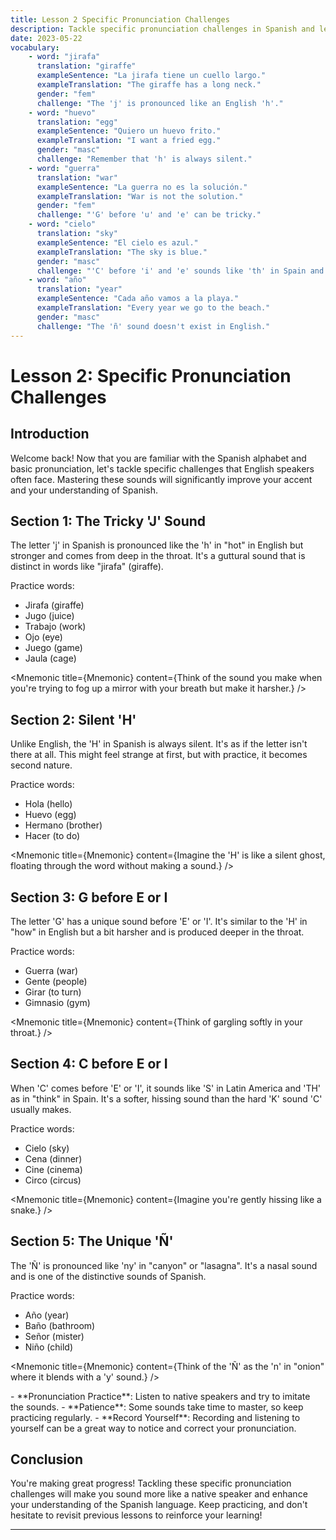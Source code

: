 ```yaml
---
title: Lesson 2 Specific Pronunciation Challenges
description: Tackle specific pronunciation challenges in Spanish and learn strategies to overcome them
date: 2023-05-22
vocabulary:
    - word: "jirafa"
      translation: "giraffe"
      exampleSentence: "La jirafa tiene un cuello largo."
      exampleTranslation: "The giraffe has a long neck."
      gender: "fem"
      challenge: "The 'j' is pronounced like an English 'h'."
    - word: "huevo"
      translation: "egg"
      exampleSentence: "Quiero un huevo frito."
      exampleTranslation: "I want a fried egg."
      gender: "masc"
      challenge: "Remember that 'h' is always silent."
    - word: "guerra"
      translation: "war"
      exampleSentence: "La guerra no es la solución."
      exampleTranslation: "War is not the solution."
      gender: "fem"
      challenge: "'G' before 'u' and 'e' can be tricky."
    - word: "cielo"
      translation: "sky"
      exampleSentence: "El cielo es azul."
      exampleTranslation: "The sky is blue."
      gender: "masc"
      challenge: "'C' before 'i' and 'e' sounds like 'th' in Spain and 's' in Latin America."
    - word: "año"
      translation: "year"
      exampleSentence: "Cada año vamos a la playa."
      exampleTranslation: "Every year we go to the beach."
      gender: "masc"
      challenge: "The 'ñ' sound doesn't exist in English."
---
```


# Lesson 2: Specific Pronunciation Challenges

## Introduction

Welcome back! Now that you are familiar with the Spanish alphabet and basic pronunciation, let's tackle specific challenges that English speakers often face. Mastering these sounds will significantly improve your accent and your understanding of Spanish.

## Section 1: The Tricky 'J' Sound

The letter 'j' in Spanish is pronounced like the 'h' in "hot" in English but stronger and comes from deep in the throat. It's a guttural sound that is distinct in words like "jirafa" (giraffe).

Practice words:

-   Jirafa (giraffe)
-   Jugo (juice)
-   Trabajo (work)
-   Ojo (eye)
-   Juego (game)
-   Jaula (cage)

<Mnemonic title={Mnemonic} content={Think of the sound you make when you're trying to fog up a mirror with your breath but make it harsher.} />

<TextToSpeechPlayer mp3File={../assets/courses/spanish/_shared/lessons/lesson2/audio/tricky-j.mp3} />

## Section 2: Silent 'H'

Unlike English, the 'H' in Spanish is always silent. It's as if the letter isn't there at all. This might feel strange at first, but with practice, it becomes second nature.

Practice words:

-   Hola (hello)
-   Huevo (egg)
-   Hermano (brother)
-   Hacer (to do)

<Mnemonic title={Mnemonic} content={Imagine the 'H' is like a silent ghost, floating through the word without making a sound.} />

<TextToSpeechPlayer mp3File={../assets/courses/spanish/_shared/lessons/lesson2/audio/silent-h.mp3} />

## Section 3: G before E or I

The letter 'G' has a unique sound before 'E' or 'I'. It's similar to the 'H' in "how" in English but a bit harsher and is produced deeper in the throat.

Practice words:

-   Guerra (war)
-   Gente (people)
-   Girar (to turn)
-   Gimnasio (gym)

<Mnemonic title={Mnemonic} content={Think of gargling softly in your throat.} />

<TextToSpeechPlayer mp3File={../assets/courses/spanish/_shared/lessons/lesson2/audio/g-before-e-i.mp3} />

## Section 4: C before E or I

When 'C' comes before 'E' or 'I', it sounds like 'S' in Latin America and 'TH' as in "think" in Spain. It's a softer, hissing sound than the hard 'K' sound 'C' usually makes.

Practice words:

-   Cielo (sky)
-   Cena (dinner)
-   Cine (cinema)
-   Circo (circus)

<Mnemonic title={Mnemonic} content={Imagine you're gently hissing like a snake.} />

<TextToSpeechPlayer mp3File={../assets/courses/spanish/_shared/lessons/lesson2/audio/c-before-e-i.mp3} />

## Section 5: The Unique 'Ñ'

The 'Ñ' is pronounced like 'ny' in "canyon" or "lasagna". It's a nasal sound and is one of the distinctive sounds of Spanish.

Practice words:

-   Año (year)
-   Baño (bathroom)
-   Señor (mister)
-   Niño (child)

<Mnemonic title={Mnemonic} content={Think of the 'Ñ' as the 'n' in "onion" where it blends with a 'y' sound.} />

<TextToSpeechPlayer mp3File={../assets/courses/spanish/_shared/lessons/lesson2/audio/unique-n.mp3} />

<!-- prettier-ignore -->
<TipBox>
-   **Pronunciation Practice**: Listen to native speakers and try to imitate the sounds.
-   **Patience**: Some sounds take time to master, so keep practicing regularly.
-   **Record Yourself**: Recording and listening to yourself can be a great way to notice and correct your pronunciation.
</TipBox>

## Conclusion

You're making great progress! Tackling these specific pronunciation challenges will make you sound more like a native speaker and enhance your understanding of the Spanish language. Keep practicing, and don't hesitate to revisit previous lessons to reinforce your learning!

---
